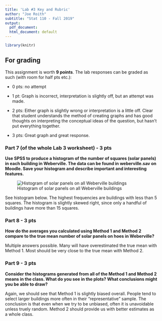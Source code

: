 ```yaml
---
title: 'Lab #3 Key and Rubric'
author: "Joe Roith"
subtitle: "Stat 110 - Fall 2019"
output:
  pdf_document:
  html_document: default
---
```


```r
library(knitr)
```


## For grading

This assignment is worth **9 points**. The lab responses can be graded as such (with room for half pts etc.):

* 0 pts: no attempt

* 1 pt: Graph is incorrect, interpretation is slightly off, but an attempt was made.

* 2 pts: Either graph is slightly wrong or interpretation is a little off. Clear that student understands the method of creating graphs and has good thoughts on interpreting the conceptual ideas of the question, but hasn't put everything together.

* 3 pts: Great graph and great response.

### Part 7 (of the whole Lab 3 worksheet) - 3 pts

**Use SPSS to produce a histogram of the number of squares (solar panels) in each building in Weberville. The data can be found in weberville.sav on Moodle. Save your histogram and describe important and interesting features.**

![Histogram of solar panels on all Weberville buildings](images/lab3_7hist.png)

See histogram below. The highest frequencies are buildings with less than 5 squares. The histogram is slightly skewed right, since only a handful of buildings have more than 15 squares.

### Part 8 - 3 pts

**How do the averages you calculated using Method 1 and Method 2 compare to the true mean number of solar panels on hoes in Weberville?**

Multiple answers possible. Many will have overestimated the true mean with Method 1. Most should be very close to the true mean with Method 2.

### Part 9 - 3 pts

**Consider the histograms generated from all of the Method 1 and Method 2 means in the class. What do you see in the plots? What conclusions might you be able to draw?**

Again, we should see that Method 1 is slightly biased overall. People tend to select larger buildings more often in their "representative" sample. The conclusion is that even when we try to be unbiased, often it is unavoidable unless truely random. Method 2 should provide us with better estimates as a whole class.
